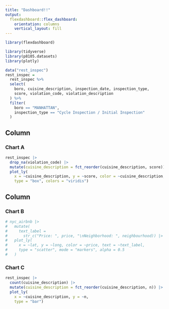 ```yaml
---
title: "Dashboard!!"
output: 
  flexdashboard::flex_dashboard:
    orientation: columns
    vertical_layout: fill
---
```


```r
library(flexdashboard)

library(tidyverse)
library(p8105.datasets)
library(plotly)
```

```r
data("rest_inspec")
rest_inspec =
  rest_inspec %>% 
  select(
    boro, cuisine_description, inspection_date, inspection_type,
    score, violation_code, violation_description
  ) %>% 
  filter(
    boro == "MANHATTAN",
    inspection_type == "Cycle Inspection / Initial Inspection"
  )
```

Column {data-width=650}
-----------------------------------------------------------------------

### Chart A

```r
rest_inspec |>
  drop_na(violation_code) |>
  mutate(cuisine_description = fct_reorder(cuisine_description, score)) |>
  plot_ly(
    x = ~cuisine_description, y = ~score, color = ~cuisine_description,
    type = "box", colors = "viridis")
```

Column {data-width=350}
-----------------------------------------------------------------------

### Chart B

```r
# nyc_airbnb |> 
#   mutate(
#     text_label = 
#       str_c("Price: ", price, "\nNeighborhood: ", neighbourhood)) |> 
#   plot_ly(
#     x = ~lat, y = ~long, color = ~price, text = ~text_label,
#     type = "scatter", mode = "markers", alpha = 0.5
#   )
```

### Chart C

```r
rest_inspec |> 
  count(cuisine_description) |> 
  mutate(cuisine_description = fct_reorder(cuisine_description, n)) |> 
  plot_ly(
    x = ~cuisine_description, y = ~n, 
    type = "bar")
```